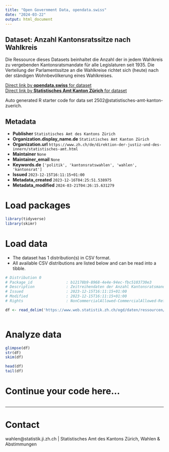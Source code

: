 ```yaml
---
title: "Open Government Data, opendata.swiss"
date: "2024-03-22"
output: html_document
---
```


## Dataset: Anzahl Kantonsratssitze nach Wahlkreis

Die Ressource dieses Datasets beinhaltet die Anzahl der in jedem Wahlkreis zu vergebenden Kantonsratsmandate für alle Legislaturen seit 1935. Die Verteilung der Parlamentssitze an die Wahlkreise richtet sich (heute) nach der ständigen Wohnbevölkerung eines Wahlkreises.

[Direct link by **opendata.swiss** for dataset](https://opendata.swiss/de/dataset/anzahl-kantonsratssitze-nach-wahlkreis)<br>
[Direct link by **Statistisches Amt Kanton Zürich** for dataset](https://www.zh.ch/de/politik-staat/wahlen-abstimmungen/kantons-regierungsratswahlen.html)

Auto generated R starter code for data set 2502@statistisches-amt-kanton-zuerich.

## Metadata

- **Publisher** `Statistisches Amt des Kantons Zürich`
- **Organization.display_name.de** `Statistisches Amt Kanton Zürich`
- **Organization.url** `https://www.zh.ch/de/direktion-der-justiz-und-des-innern/statistisches-amt.html`
- **Maintainer** `None`
- **Maintainer_email** `None`
- **Keywords.de** `['politik', 'kantonsratswahlen', 'wahlen', 'kantonsrat']`
- **Issued** `2023-12-15T16:11:15+01:00`
- **Metadata_created** `2023-12-16T04:25:51.538975`
- **Metadata_modified** `2024-03-21T04:26:15.631279`


# Load packages

```r

library(tidyverse)
library(skimr)

```

# Load data

-   The dataset has 1 distribution(s) in CSV format.
-   All available CSV distributions are listed below and can be read into a tibble.

```r

# Distribution 0
# Package_id               : b12178b9-8968-4e4e-94ec-fbc5103730e3
# Description              : Zeitreihendaten der Anzahl Kantonsratsmandate pro Wahlkreis. Die Wahlkreise tragen die heute gültige Bezeichnung. Wahlkreis V (Stadt Zürich, Stadtkreise 7 und 8) umfasste bis 1987 auch die Gemeinde Zollikon, ab 1987 wurde Zollikon zum Wahlkreis X (Meilen) gezählt. Weiter wurde der Stadtkreis 12 erst 1971 geschaffen, entsprechend umfasste Wahlkreis VI (Stadt Zürich, Stadtkreise 11 und 12) bis dahin nur den Stadtkreis 11, wobei der Stadtkreis 11 bis dahin das Gebiet der heutigen Stadtkreise 11 und 12 umfasste.
# Issued                   : 2023-12-15T16:11:15+01:00
# Modified                 : 2023-12-15T16:11:15+01:00
# Rights                   : NonCommercialAllowed-CommercialAllowed-ReferenceNotRequired

df <- read_delim('https://www.web.statistik.zh.ch/ogd/daten/ressourcen/KTZH_00002502_00005025.csv')



```

# Analyze data

```r

glimpse(df)
str(df)
skim(df)

head(df)
tail(df)

```

# Continue your code here...

```r

```

------------------------------------------------------------------------

# Contact

wahlen@statistik.ji.zh.ch | Statistisches Amt des Kantons Zürich, Wahlen & Abstimmungen
